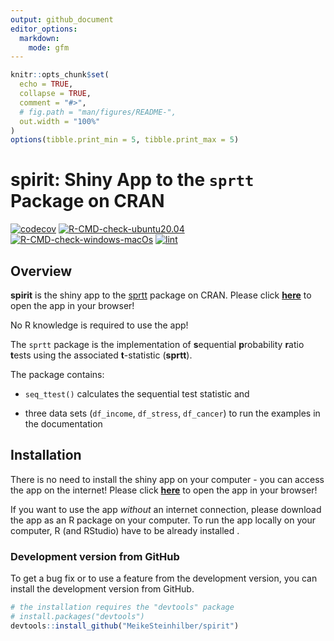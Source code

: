 ```yaml
---
output: github_document
editor_options:
  markdown:
    mode: gfm
---
```


```r
knitr::opts_chunk$set(
  echo = TRUE,
  collapse = TRUE,
  comment = "#>",
  # fig.path = "man/figures/README-",
  out.width = "100%"
)
options(tibble.print_min = 5, tibble.print_max = 5)
```

# spirit: Shiny App to the `sprtt` Package on CRAN

<!-- badges: start -->

[![codecov](https://codecov.io/gh/MeikeSteinhilber/sprtt/branch/master/graph/badge.svg?token=IQHTDTRBAW)](https://codecov.io/gh/MeikeSteinhilber/sprtt) [![R-CMD-check-ubuntu20.04](https://github.com/MeikeSteinhilber/spirit/actions/workflows/R-CMD-check-ubuntu20.4.yaml/badge.svg?branch=master)](https://github.com/MeikeSteinhilber/spirit/actions/workflows/R-CMD-check-ubuntu20.4.yaml) [![R-CMD-check-windows-macOs](https://github.com/MeikeSteinhilber/spirit/actions/workflows/R-CMD-check-windows-macOs.yaml/badge.svg?branch=master)](https://github.com/MeikeSteinhilber/spirit/actions/workflows/R-CMD-check-windows-macOs.yaml) [![lint](https://github.com/MeikeSteinhilber/spirit/actions/workflows/lint.yaml/badge.svg?branch=master)](https://github.com/MeikeSteinhilber/spirit/actions/workflows/lint.yaml)

<!-- badges: end -->

## Overview

**spirit** is the shiny app to the [sprtt](https://meikesteinhilber.github.io/sprtt/ "https://meikesteinhilber.github.io/sprtt/") package on CRAN. Please click [**here**](meike-steinhilber.shinyapps.io/sprtt/ "meike-steinhilber.shinyapps.io/sprtt/") to open the app in your browser!

No R knowledge is required to use the app!

The `sprtt` package is the implementation of **s**equential **p**robability **r**atio **t**ests using the associated **t**-statistic (**sprtt**).

The package contains:

-   `seq_ttest()` calculates the sequential test statistic and

-   three data sets (`df_income`, `df_stress`, `df_cancer`) to run the examples in the documentation

## Installation

There is no need to install the shiny app on your computer - you can access the app on the internet! Please click [**here**](meike-steinhilber.shinyapps.io/sprtt/ "meike-steinhilber.shinyapps.io/sprtt/") to open the app in your browser!

If you want to use the app *without* an internet connection, please download the app as an R package on your computer. To run the app locally on your computer, R (and RStudio) have to be already installed .

### Development version from GitHub

To get a bug fix or to use a feature from the development version, you can install the development version from GitHub.

```r
# the installation requires the "devtools" package
# install.packages("devtools")
devtools::install_github("MeikeSteinhilber/spirit")
```
